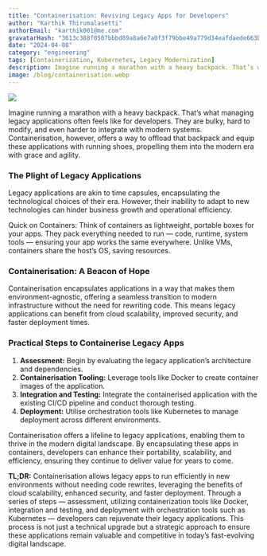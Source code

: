 ```yaml
---
title: "Containerisation: Reviving Legacy Apps for Developers"  
author: "Karthik Thirumalasetti"
authorEmail: "karthik001@me.com"
gravatarHash: "3613c388f0507bbbd89a8a6e7a0f3f79bbe49a779d34eafdaede663b3f2a2542"
date: "2024-04-08"
category: "engineering"
tags: [Containerization, Kubernetes, Legacy Modernization]
description: Imagine running a marathon with a heavy backpack. That’s what managing legacy applications often feels like for developers. They are bulky, hard to modify, and even harder to integrate with modern systems. Containerisation, however, offers a way to offload that backpack and equip these applications with running shoes, propelling them into the modern era with grace and agility.
image: /blog/containerisation.webp
---
```


![](/blog/containerisation.webp)

Imagine running a marathon with a heavy backpack. That’s what managing legacy applications often feels like for developers. They are bulky, hard to modify, and even harder to integrate with modern systems. Containerisation, however, offers a way to offload that backpack and equip these applications with running shoes, propelling them into the modern era with grace and agility.

### The Plight of Legacy Applications
Legacy applications are akin to time capsules, encapsulating the technological choices of their era. However, their inability to adapt to new technologies can hinder business growth and operational efficiency.

Quick on Containers: Think of containers as lightweight, portable boxes for your apps. They pack everything needed to run — code, runtime, system tools — ensuring your app works the same everywhere. Unlike VMs, containers share the host’s OS, saving resources.

### Containerisation: A Beacon of Hope
Containerisation encapsulates applications in a way that makes them environment-agnostic, offering a seamless transition to modern infrastructure without the need for rewriting code. This means legacy applications can benefit from cloud scalability, improved security, and faster deployment times.

### Practical Steps to Containerise Legacy Apps
1. **Assessment:** Begin by evaluating the legacy application’s architecture and dependencies.
2. **Containerisation Tooling:** Leverage tools like Docker to create container images of the application.
3. **Integration and Testing:** Integrate the containerised application with the existing CI/CD pipeline and conduct thorough testing.
4. **Deployment:** Utilise orchestration tools like Kubernetes to manage deployment across different environments.

Containerisation offers a lifeline to legacy applications, enabling them to thrive in the modern digital landscape. By encapsulating these apps in containers, developers can enhance their portability, scalability, and efficiency, ensuring they continue to deliver value for years to come.

**TL;DR:** Containerisation allows legacy apps to run efficiently in new environments without needing code rewrites, leveraging the benefits of cloud scalability, enhanced security, and faster deployment. Through a series of steps — assessment, utilizing containerization tools like Docker, integration and testing, and deployment with orchestration tools such as Kubernetes — developers can rejuvenate their legacy applications. This process is not just a technical upgrade but a strategic approach to ensure these applications remain valuable and competitive in today’s fast-evolving digital landscape.

